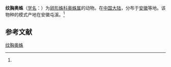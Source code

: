 {{Speciesbox
| name = 纹胸奥蛛
| status = 
| status_system = 
| image = 
| genus = Orchestina
| species = thoracica
| authority = (Xu, 1987)<ref name='id12876'>{{cite web| url =http://www.bioinfo.cn/db05/BjdwSpecies.php?action=view&id=12876| title =纹胸奥蛛| work =《中国动物物种编目数据库》| publisher =中国科学院微生物研究所| author =中国科学院动物研究所| accessdate =2009-04-28| deadurl =yes| archiveurl =https://web.archive.org/web/20160305053854/http://www.bioinfo.cn/db05/BjdwSpecies.php?action=view&id=12876| archivedate =2016-03-05}}</ref>
}}

'''纹胸奥蛛'''（[[学名|学名]]：{{lang|la|''Orchestina thoracica''}}）为[[卵形蛛科|卵形蛛科]][[奥蛛属|奥蛛属]]的动物。在[[中国大陆|中国大陆]]，分布于[[安徽|安徽]]等地。该物种的模式产地在安徽屯溪。<ref name='id12876'/>

== 参考文献 ==
{{reflist}}

{{Wikispecies|Orchestina thoracica}}
{{Taxonbar|from=Q1058018}}

[[Category:奥蛛属|纹胸奥蛛]]


{{蜘蛛小作品}}